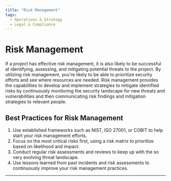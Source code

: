 ```yaml
---
title: "Risk Management"
tags:
  - Operations & Strategy
  - Legal & Compliance
---
```



<TagProvider>
<TagFilter />

# Risk Management

<TagList tags={frontmatter.tags} />
<AttributionList contributors={frontmatter.contributors} />

If a project has effective risk management, it is also likely to be successful at identifying, assessing, and mitigating
potential threats to the project. By utilizing risk management, you're likely to be able to prioritize security efforts
and see where resources are needed. Risk management provides the capabilities to develop and implement strategies to
mitigate identified risks by continuously monitoring the security landscape for new threats and vulnerabilities and then
communicating risk findings and mitigation strategies to relevant people.

## Best Practices for Risk Management

1. Use established frameworks such as NIST, ISO 27001, or COBIT to help start your risk management efforts.
2. Focus on the most critical risks first, using a risk matrix to prioritize based on likelihood and impact.
3. Conduct regular risk assessments and reviews to keep up with the so very evolving threat landscape.
4. Use lessons learned from past incidents and risk assessments to continuously improve your risk management practices.

---

</TagProvider>
<ContributeFooter />
